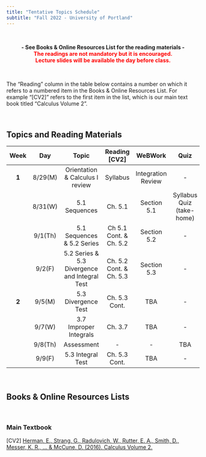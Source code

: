 ```yaml
---
title: "Tentative Topics Schedule"
subtitle: "Fall 2022 - University of Portland"
---
```


<br>

<center>**- See Books & Online Resources List for the reading materials -**</center>
<center><span style="color:red">**The readings are not mandatory but it is encouraged.**</span></center>
<center><span style="color:red">**Lecture slides will be available the day before class.**</span></center>

<br>

The "Reading" column in the table below contains a number on which it refers to a numbered item in the Books & Online Resources List. For example "[CV2]" refers to the first item in the list, which is our main text book titled "Calculus Volume 2". 

<br>

## **Topics and Reading Materials**

| **Week** | **Day** |                    **Topic**                   |     **Reading [CV2]**    |     **WeBWork**    |          **Quiz**         | **Lab** |
|:--------:|:-------:|:----------------------------------------------:|:------------------------:|:------------------:|:-------------------------:|:-------:|
|   **1**  | 8/29(M) |        Orientation \& Calculus I review        |         Syllabus         | Integration Review |             -             |    -    |
|          | 8/31(W) |                  5.1 Sequences                 |          Ch. 5.1         |     Section 5.1    | Syllabus Quiz (take-home) |    -    |
|          | 9/1(Th) |           5.1 Sequences \& 5.2 Series          |  Ch 5.1 Cont. \& Ch. 5.2 |     Section 5.2    |             -             |    -    |
|          |  9/2(F) | 5.2 Series \& 5.3 Divergence and Integral Test | Ch. 5.2 Cont. \& Ch. 5.3 |     Section 5.3    |             -             |    -    |
|   **2**  |  9/5(M) |               5.3 Divergence Test              |       Ch. 5.3 Cont.      |         TBA        |             -             |    -    |
|          |  9/7(W) |             3.7 Improper Integrals             |          Ch. 3.7         |         TBA        |             -             |    -    |
|          | 9/8(Th) |                   Assessment                   |             -            |          -         |            TBA            |   TBA   |
|          |  9/9(F) |                5.3 Integral Test               |       Ch. 5.3 Cont.      |         TBA        |             -             |    -    |

<br>

## **Books & Online Resources Lists**

<br>

### Main Textbook

[CV2]   [Herman, E., Strang, G., Radulovich, W., Rutter, E. A., Smith, D., Messer, K. R., ... & McCune, D. (2016). Calculus Volume 2.](https://openstax.org/books/calculus-volume-2/pages/preface){target="_blank"}

<br>
